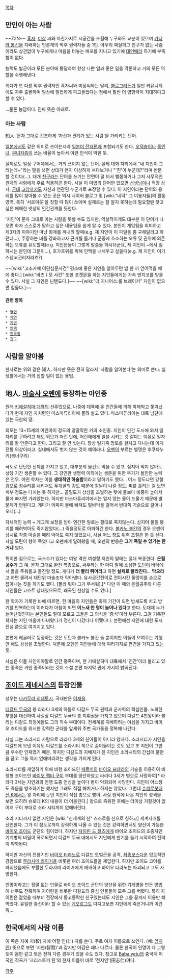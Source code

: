 [[목차]]
== 만인이 아는 사람 ==
~~Z:IN~~
[[혹자]], [[미상]] 씨와 마찬가지로 시공간을 초월해 누구와도 교분이 있으며 [[카더라 통신]]을 지배하는 언론계의 막후 권력자들 중 1인. 아무리 찌질하고 친구가 없는 사람이라도 상관없이 누구에게나 마음을 터놓는 배포를 지니고 있기에 [[대인배]]라 하기에 부족함이 없다. 

능력도 발군이라 모든 분야에 통달하여 항상 나쁜 일과 좋은 일을 막론하고 거의 모든 역할을 수행해낸다.

게다가 또 다른 막후 권력자인 혹자씨와 미상씨와는 달리, [[블로그]]라든가 일반 커뮤니티에도 자주 출몰하며 일상에 밀접하게 파고들었다는 점에서 훨씬 더 영향력이 지대하다고 할 수 있다.

…물론 농담이다. 진짜 뜻은 아래로.

=== 아는 사람 ===
知人. 문자 그대로 건조하게 '자신과 관계가 있는 사람'을 가리키는 단어.

[[일본]]에서도 같은 의미로 쓰이는지라 [[일본어 잔재론]]에 포함되기도 한다. [[오덕]]층이나 [[동인녀]], [[부녀자]]층이 쓰는 비율이 높아서 이런 인식이 박힌 듯.

실제로도 일상 구어체에서는 거의 쓰이지 않는 단어. 실제 대화 자리에서 "내 지인이 그러는데~"라는 말을 쓰면 상대가 왠지 이상하게 쳐다보거나 "'진'이 누군데?"라며 반문할 것이다(…). 대개 [[친구]]라는 단어를 쓰기는 안면이 덜 터서 뻘쭘하거나 그저 사무적인 관계의 사람에게 주로 적용하곤 한다. 사실 이 마법의 단어만 있으면 [[선생님]]이나 직장 상사, [[군대]] [[고참]]까지도 자신과 연관된 누군가로 포장할 수 있다. 이 지인이라는 단어의 용례를 많이 찾아볼 수 있는 곳은 역시 네이버 블로그 및 [wiki:"네덕" 그 이용자들]의 활동영역. 특히 '서로이웃'을 칭할 때 많이 쓰이며 실제로는 잘 알지 못하는데 필요할땐 찾고 싶은 애매한 넷상의 인간관계를 뜻한다.

'지인'이 문자 그대로 아는 사람을 뜻할 수도 있지만, 역설적이게도 대부분 이 단어가 나오면 화자 스스로가 말하고 싶은 내용임을 쉽게 알 수 있다. 본인이 개입됨을 회피하고 제3자의 이야기인 마냥 화제를 꺼내려 할때(e.g. 제 지인이 이 파일을 좀 구해달라고 하던데...), 주장하는 바를 강화하고자 근거를 들거나 군중에 호소하는 오류 및 권위에 의존하는 오류를 유도할때(e.g. 지인분들이 그렇게 말씀들 하시더군요, 제 지인이 ~에서 일하시는 분인데 그분이...), 호가호위를 위해 인맥을 내세우고 싶을때(e.g. 제 지인이 여기 스텝or관리자라죠?)

~~[wiki:"고소카페 이단심문사건" 평소에 좋은 지인을 알아두면 밥 한 끼 얻어먹을 때에 좋다.] [wiki:"바츠ㅑ모 사건" 또한 포켓몬을 하는 지인들에게는 가속 번치코를 받을 수 있다. 사실 그 지인은 닌텐도다.]~~
~~[wiki:"더 지니어스:룰 브레이커" 지인이 없으면 힘들다.]~~

==== 관련 항목 ====
 * [[혈연]]
 * [[학연]]
 * [[지연]]
 * [[인맥]]
 * [[친목질]]
 * [[친구]]


== 사람을 알아봄 ==
한자로는 위와 같은 知人. 하지만 뜻은 전혀 달라서 '사람을 알아본다'는 의미로 쓴다. 실생활에서는 거의 접할 일이 없는 용법.


== 地人. [[마술사 오펜]]에 등장하는 아인종 ==
원래 [[키에살히마 대륙]]의 선주민으로, 나중에 대륙에 온 인간들에 의해 박해박고 쫓겨났다가 현재 지인 자치령인 마스마튜리아에 몰려 살고 있다. 마스마튜리아는 대륙 남단에 있는 극한의 땅.
 
외모는 13~15세의 어린아이 정도의 땅딸막한 키의 소인종. 지인이 인간 도시에 와서 일자리를 구하려고 해도 외모가 저런 탓에, 어린애에게 일을 시키는 것 같다는 이유로 일자리를 잘 안준다고 한다. 그리고 잘 안 씻는다. 항상 털가죽 망토를 걸치고 다니는데 이게 전통 의상이라고. 실내에서도 벗지 않는 것이 예의라나. [[오펜]]이 부르는 별명은 후쿠타누키(복너구리)

극도로 단단한 신체를 가지고 있고, 대부분의 물건도 먹을 수 있고, 심지어 먹지 않아도 상당 기간 생존할 수 있다. 그 강인한 생명력 이외에는 생존을 위한 무기가 될만한 능력은 전무. 어떤 학자는 이를 '''생태적인 허술함'''이라고 말하기도 했다… 어느 정도냐면 강철검으로 정수리를 내리쳐도 두개골의 강도 때문에 칼날이 나갈 정도. 피를 흘리는 걸 보면 피부 정도는 다치는 듯 하지만… 골밀도가 상상을 초월하는 탓에 물보다 비중이 높아서 물에 빠지면 가라앉는다. 하지만 마스마튜리아에서는 얼지 않는 물이 드물기 때문에 별 문제가 안된다고. 게다가 어짜피 물에 빠져도 밑바닥을 걸어서 반대쪽 기슭으로 걸어나오니(...)

자체적인 능력 + 개그캐 보정을 받아 엔간한 일로는 절대로 죽지않는다. 심지어 물질 붕괴를 때려박아도 죽지않았다(...) 죽을정도로 아파하긴 한다. [[볼카노 볼칸]]의 경우 오펜이 상시로 각종 마술을 때려 박아도 죽지 않았으나, 사실 어느 정도 위력 조절은 한 듯 싶다. 사실 도틴이 형이 죽었다고 오펜에게 달려왔을 때, 오펜의 반응은 '''그거 죽일 수 있기는 한거냐''' 였다.

특이한 점으로는, 극소수가 있다는 여왕 격인 여성형 지인의 말에는 절대 복종한다. '''은월공주'''가 그 예. 문자 그대로 완전 복종으로, 싸우라는 한 마디 말에 소심한 [[도틴]]이 바닥에서 돌을 주워들고 돌진할 정도. 게다가 '''더 빨리 뛰어라'''고 하면 '''실제로 빨라진다'''… '''막으라'''고 하면 몰려서 대단위 마술조차 막아낸다. 유사공간전이로 전이시킨 돌멩이를 손으로 잡아내는 짓을 하기도 했다. [몰라 뭐야 그거 무서워].[* 다만 이 때의 은월공주와 다른 지인들은 고스트 상태였으므로, 왜곡된 현상일 수도 있다.]

한 학자가 기록한 바에 따르면, 한 마을의 지인들은 축제 기간이 되면 밤새도록 치고 받기를 반복하는데 이러다가 아침이 되면 '''어느새 한 명이 늘어나 있다'''고 한다. 도대체 누가 늘어난것인지는 본인들도 절대 모르고 그들은 그 의식을 '증식'이라 부른다. 그걸 기록한 학자는 지인 마을에 다녀왔다가 정신이 나갔다나 어쨌다나. 본편에선 지인에 대한 도시 전설 쯤으로 여겨지고 있다. 

본편에 레귤러로 등장하는 것은 도틴과 볼카노 볼칸 둘 뿐이지만 이들이 보여주는 기행만 해도 상상을 초월한다. 덕분에 오펜은 지인들에 대해 여러가지로 편견을 가지고 있는 듯.

사실은 이들 지인이야말로 인간 종족이며, 현 키에살히마 대륙에서 '인간'이라 불리고 있는 종족은 거인 종족이라는 것이 소설 본편 마지막 권에 가서야 밝혀진다.

== [[조이드 제네시스]]의 등장인물 ==
성우는 [[나카무라 히데토시]]. 국내판은 [[이재웅]].

[[디갈드 무국]]의 왕 라라다 3세의 아들로 디갈드 무국 권력과 군사력의 핵심인물.  
노회한 부왕을 대신하여 사실상 디갈드 무국의 총 지휘권을 가지고 있으며 디갈드 4천왕이라 불리는 디갈드 최정예들도 그의 직속 부대이다. 전세계를 지배하려는 야심을 가지고 바이오 조이드를 위시한 강력한 군대를 앞세워 주변 국가들을 정복해 나간다.

사실 그는 소라시티 사람으로 라라다 3세의 친아들이 아니라 양자다. 소라시티가 지인을 디갈드에 보낸 이유도 디갈드를 소라시티 쪽으로 끌어들이는 것도 있고 또 지인이 그만큼 우수한 인재였기 때문. 하지만 디갈드의 지배자가 된 지인은 소라시티의 간섭에 불만을 품고 그들 역시 없애버리려는 생각을 가지게 된다.

소라시티를 제압하기 위해 비행 조이드인 [[페르미]]의 [[바이오 프테라]]의 기술을 이용하여 비행형 조이드인 [[바이오 랩터 구이]] 부대를 양산하였고  라라다 3세가 병으로 사망하여[* 라라다 3세는 지인과의 언쟁 도중 언성을 높이다 병이 악화되어 사망한다. 지인이 어느정도 죽음을 방조하기는 했지만 그래도 직접 해치거나 하지는 않았다. 그런데 [[슈퍼로봇대전 K]]에서는 왕 자리에 눈먼 지인이 직접 총으로 빵야. 사실 원작에 나온 지인의 성격을 보면 오히려 슈로대 K의 내용이 더 어울린다.] 왕으로 즉위한 후에는 더이상 거칠것이 없어져 구이 부대로 소라 시티까지 없애버린다.

소라 시티까지 없앤 지인은 [wiki:"신세계의 신" 스스로를 신으로 칭하고] 세계지배를 선언한다. 그가 이 정도로까지 강력하게 나올 수 있는 것은 강력하면서도 양산이 가능한 [[바이오 조이드]] 군단의 힘이었다. 하지만 [[자이린 드 잘츠]]에게 바이오 조이드의 조종자인 기계병의 비밀이 폭로되면서 디갈드 무국 내에서도 지인에게 반기를 들기 시작하여 전력이 약화된다.

하지만 자신의 전용기인 [[바이오 티라노]]로 디갈드 토벌군을 공격, [[최종보스]]다운 압도적인 강함으로 [[무라사메 라이거]]을 비롯한 여러 조이드들을 제압한다. 하지만 조이드 코어를 파괴했음에도 부활한 무라사메 라이거에게 패배하고 바이오 티라노는 파괴되고 그도 사망한다.

인망이라고는 정말 없는 인물로 바이오 조이드 군단의 양산을 위한 기계병을 만든 방법이 너무도 잔혹하여 자이린을 비롯한 디갈드의 중심 인물들이 모두 그를 버렸다. 특히 자이린은 젊었을 때부터 전장에서 동고동락한 친구였는데도 지인은 그를 끝까지 이용만 해먹었다. 유일한 충신이라 할 수 있는 [[게오르그]]도 따지고보면 지인에게 죽은거니까 이건 뭐...

== 한국에서의 사람 이름 ==
이 쪽은 지혜 지(智) 자에 어질 인(仁) 자를 쓴다. 주로 여자 이름으로 쓰인다. (예: [[엄지인]]) 뜻으로 보면 '지현(智賢)'과 같지만 어감은 꽤나 다르다. 물론 한국어 인명이 다 그렇듯이 음만 같고 뜻은 전혀 다른 경우가 있을 수도 있다. 
참고로 [[Baba yetu]]의 중국계 미국인 작곡가 '크리스토퍼 틴'의 한자 이름이 바로 '전지인'(田志仁)이다. 

[[각주]]

